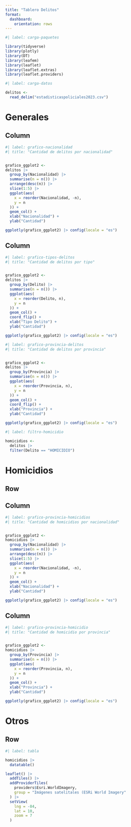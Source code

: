 ---
title: "Tablero Delitos"
format: 
  dashboard:
    orientation: rows
---

```{r}
#| label: carga-paquetes

library(tidyverse)
library(plotly)
library(DT)
library(leafem)
library(leaflet)
library(leaflet.extras)
library(leaflet.providers)
```

```{r}
#| label: carga-datos

delitos <- 
  read_delim("estadisticaspoliciales2023.csv")
```

# Generales

## Column
```{r}
#| label: grafico-nacionalidad
#| title: "Cantidad de delitos por nacionalidad"


grafico_ggplot2 <-
delitos |>
  group_by(Nacionalidad) |>
  summarise(n = n()) |>
  arrange(desc(n)) |>
  slice(1:5) |>
  ggplot(aes(
    x = reorder(Nacionalidad, -n),
    y = n
  )) + 
  geom_col() + 
  xlab("Nacionalidad") +
  ylab("Cantidad")

ggplotly(grafico_ggplot2) |> config(locale = "es")
```


## Column
```{r}
#| label: grafico-tipos-delitos
#| title: "Cantidad de delitos por tipo"


grafico_ggplot2 <-
delitos |>
  group_by(Delito) |>
  summarise(n = n()) |>
  ggplot(aes(
    x = reorder(Delito, n),
    y = n
  )) + 
  geom_col() + 
  coord_flip() +
  xlab("Tipo Delito") +
  ylab("Cantidad")

ggplotly(grafico_ggplot2) |> config(locale = "es")
```

```{r}
#| label: grafico-provincia-delitos
#| title: "Cantidad de delitos por provincia"


grafico_ggplot2 <-
delitos |>
  group_by(Provincia) |>
  summarise(n = n()) |>
  ggplot(aes(
    x = reorder(Provincia, n),
    y = n
  )) + 
  geom_col() + 
  coord_flip() +
  xlab("Provincia") +
  ylab("Cantidad")

ggplotly(grafico_ggplot2) |> config(locale = "es")
```


```{r}
#| label: filtro-homicidio

homicidios <-
  delitos |>
  filter(Delito == "HOMICIDIO")
```

# Homicidios 
## Row {.tabset}
## Column

```{r}
#| label: grafico-provincia-homicidios
#| title: "Cantidad de homicidios por nacionalidad"


grafico_ggplot2 <-
homicidios |>
  group_by(Nacionalidad) |>
  summarise(n = n()) |>
  arrange(desc(n)) |>
  slice(1:5) |>
  ggplot(aes(
    x = reorder(Nacionalidad, -n),
    y = n
  )) + 
  geom_col() + 
  xlab("Nacionalidad") +
  ylab("Cantidad")

ggplotly(grafico_ggplot2) |> config(locale = "es")
```

## Column

```{r}
#| label: grafico-provincia-homicidio
#| title: "Cantidad de homicidio por provincia"


grafico_ggplot2 <-
homicidios |>
  group_by(Provincia) |>
  summarise(n = n()) |>
  ggplot(aes(
    x = reorder(Provincia, n),
    y = n
  )) + 
  geom_col() + 
  xlab("Provincia") +
  ylab("Cantidad")

ggplotly(grafico_ggplot2) |> config(locale = "es")
```

# Otros

## Row
```{r}
#| label: tabla

homicidios |>
  datatable()
```

```{r}
leaflet() |>
  addTiles() |>
  addProviderTiles(
    providers$Esri.WorldImagery,
    group = "Imágenes satelitales (ESRi World Imagery"
  ) |>
  setView(
    lng = -84,
    lat = 10, 
    zoom = 7
  )
```




